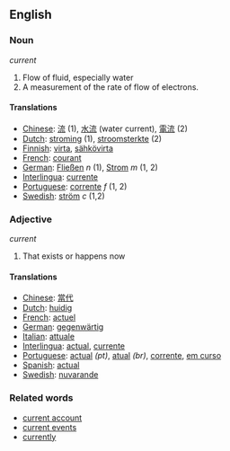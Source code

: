 == English ==

=== Noun ===

''current''
# Flow of fluid, especially water
# A measurement of the rate of flow of electrons.

==== Translations ====
*[[Chinese]]: [[流]] (1), [[水流]] (water current), [[電流]] (2)
*[[Dutch]]: [[stroming]] (1), [[stroomsterkte]] (2)
*[[Finnish]]: [[virta]], [[sähkövirta]]
*[[French]]: [[courant]]
*[[German]]: [[Fließen]] ''n'' (1), [[Strom]] ''m'' (1, 2)
*[[Interlingua]]: [[currente]]
*[[Portuguese]]: [[corrente]] ''f'' (1, 2)
*[[Swedish]]: [[ström]] ''c'' (1,2)

=== Adjective ===

''current''
# That exists or happens now

==== Translations ====
*[[Chinese]]: [[當代]]
*[[Dutch]]: [[huidig]]
*[[French]]: [[actuel]]
*[[German]]: [[gegenwärtig]]
*[[Italian]]: [[attuale]]
*[[Interlingua]]: [[actual]], [[currente]]
*[[Portuguese]]: [[actual]] ''(pt)'', [[atual]] ''(br)'', [[corrente]], [[em curso]]
*[[Spanish]]: [[actual]]
*[[Swedish]]: [[nuvarande]]

=== Related words ===

*[[current account]]
*[[current events]]
*[[currently]]